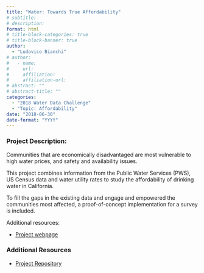 ```yaml
---
title: "Water: Towards True Affordability"
# subtitle: 
# description: 
format: html
# title-block-categories: true
# title-block-banner: true
author: 
  - "Ludovico Bianchi"
# author:
#   - name: 
#     url: 
#     affiliation: 
#     affiliation-url:
# abstract: ""
# abstract-title: ""
categories: 
  - "2018 Water Data Challenge"
  - "Topic: Affordability"
date: "2018-06-30"
date-format: "YYYY"
---
```


<!-- COMMENT
## params_NOTUSED-proj_title

#### Year: params_NOTUSED-year

#### Topics: params_NOTUSED-topics

#### Awards: params_NOTUSED-awards

#### Team Members: params_NOTUSED-team_members
UNCOMMENT -->

### Project Description:

Communities that are economically disadvantaged are most vulnerable to high water prices, and safety and availability issues.

This project combines information from the Public Water Services (PWS), US Census data and water utility rates to study the affordability of drinking water in California.

To fill the gaps in the existing data and engage and empowered the communities most affected, a proof-of-concept implementation for a survey is included.

Additional resources:

- [Project webpage](https://cawc-towardstrueaffordability.netlify.com/)

### Additional Resources

- [Project Repository](https://github.com/waterdatacollaborative/Water-Towards-True-Affordability)
